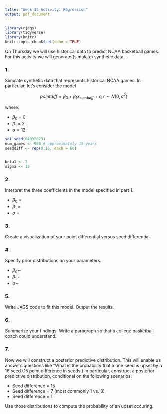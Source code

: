 ```yaml
---
title: "Week 12 Activity: Regression"
output: pdf_document
---
```


```r
library(rjags)
library(tidyverse)
library(knitr)
knitr::opts_chunk$set(echo = TRUE)

```

On Thursday we will use historical data to predict NCAA basketball games. For this activity we will generate (simulate) synthetic data.


### 1. 

Simulate synthetic data that represents historical NCAA games. In particular, let's consider the model

$$pointdiff = \beta_0 + \beta_1 x_{seeddiff} + \epsilon; \epsilon \sim N(0, \sigma^2)$$

where:

- $\beta_0$ = 0
- $\beta_1$ = 2
- $\sigma = 12$


```r
set.seed(04032023)
num_games <- 960 # approximately 15 years
seeddiff <- rep(0:15, each = 60)


beta1 <- 2
sigma <- 12

```


### 2.

Interpret the three coefficients in the model specified in part 1.

- $\beta_0$ = 
- $\beta_1$ = 
- $\sigma$ = 

### 3. 

Create a visualization of your point differential versus seed differential.


### 4. 

Specify prior distributions on your parameters.

- $\beta_0 \sim$ 
- $\beta_1 \sim$ 
- $\sigma \sim$ 

### 5. 

Write JAGS code to fit this model. Output the results.

### 6.

Summarize your findings. Write a paragraph so that a college basketball coach could understand.


### 7.

Now we will construct a posterior predictive distribution. This will enable us answers questions like "What is the probability that a one seed is upset by a 16 seed (15 point difference in seeds.) In particular, construct a posterior predictive distribution, conditional on the following scenarios:

- Seed difference = 15
- Seed difference = 7 (most commonly 1 vs. 8)
- Seed difference = 1

Use those distributions to compute the probability of an upset occuring.

